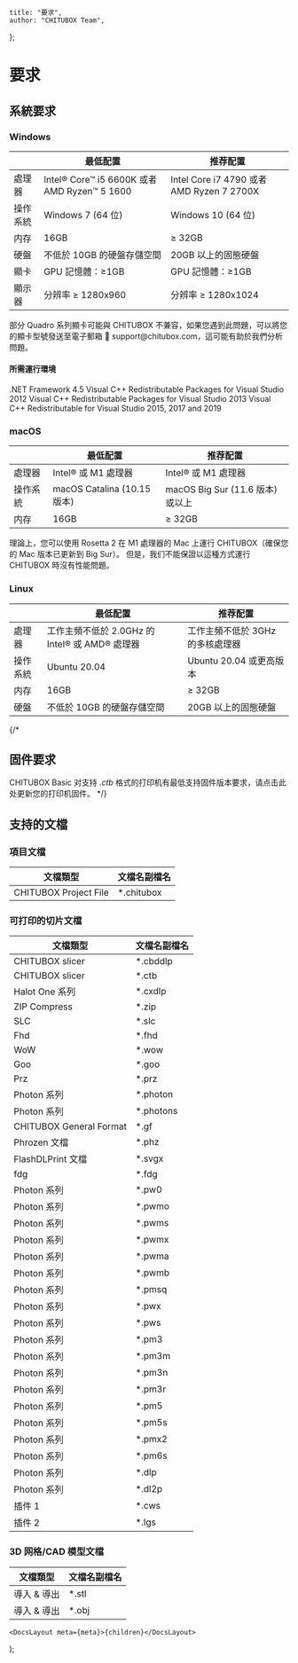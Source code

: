 
	title: "要求",
	author: "CHITUBOX Team",
};

# 要求

## 系統要求

### Windows

|          | 最低配置                                     | 推荐配置                                  |
| -------- | -------------------------------------------- | ----------------------------------------- |
| 處理器   | Intel® Core™ i5 6600K 或者 AMD Ryzen™ 5 1600 | Intel Core i7 4790 或者 AMD Ryzen 7 2700X |
| 操作系統 | Windows 7 (64 位)                            | Windows 10 (64 位)                        |
| 内存     | 16GB                                         | ≥ 32GB                                    |
| 硬盤     | 不低於 10GB 的硬盤存儲空間                   | 20GB 以上的固態硬盤                       |
| 顯卡     | GPU 記憶體：≥1GB                             | GPU 記憶體：≥1GB                          |
| 顯示器   | 分辨率 ≥ 1280x960                            | 分辨率 ≥ 1280x1024                        |

<Admonition type="warning" title="警告">
	部分 Quadro 系列顯卡可能與 CHITUBOX
	不兼容，如果您遇到此問題，可以將您的顯卡型號發送至電子郵箱 📧
	support@chitubox.com，這可能有助於我們分析問題。
</Admonition>

#### 所需運行環境

<SpanA href="https://www.microsoft.com/en-us/download/details.aspx?id=30653">
	.NET Framework 4.5
</SpanA>

<SpanA href="https://www.microsoft.com/en-us/download/details.aspx?id=30679">
	Visual C++ Redistributable Packages for Visual Studio 2012
</SpanA>

<SpanA href="https://www.microsoft.com/en-us/download/details.aspx?id=40784">
	Visual C++ Redistributable Packages for Visual Studio 2013
</SpanA>

<SpanA href="https://support.microsoft.com/en-us/topic/the-latest-supported-visual-c-downloads-2647da03-1eea-4433-9aff-95f26a218cc0">
	Visual C++ Redistributable for Visual Studio 2015, 2017 and 2019
</SpanA>

### macOS

|          | 最低配置                    | 推荐配置                         |
| -------- | --------------------------- | -------------------------------- |
| 處理器   | Intel® 或 M1 處理器         | Intel® 或 M1 處理器              |
| 操作系統 | macOS Catalina (10.15 版本) | macOS Big Sur (11.6 版本) 或以上 |
| 内存     | 16GB                        | ≥ 32GB                           |

<Admonition type="note" title="注意">
	理論上，您可以使用 Rosetta 2 在 M1 處理器的 Mac 上運行 CHITUBOX（確保您的
	Mac 版本已更新到 Big Sur）。 但是，我们不能保證以這種方式運行 CHITUBOX
	時沒有性能問題。
</Admonition>

### Linux

|          | 最低配置                                       | 推荐配置                         |
| -------- | ---------------------------------------------- | -------------------------------- |
| 處理器   | 工作主頻不低於 2.0GHz 的 Intel® 或 AMD® 處理器 | 工作主頻不低於 3GHz 的多核處理器 |
| 操作系統 | Ubuntu 20.04                                   | Ubuntu 20.04 或更高版本          |
| 内存     | 16GB                                           | ≥ 32GB                           |
| 硬盤     | 不低於 10GB 的硬盤存儲空間                     | 20GB 以上的固態硬盤              |

{/*

## 固件要求

CHITUBOX Basic 对支持 _.ctb_ 格式的打印机有最低支持固件版本要求，请点击<SpanA href="https://www.chitubox.com/zh/download/chitubox-free#firmwareList">此处</SpanA>更新您的打印机固件。
*/}

## 支持的文檔

### 項目文檔

| 文檔類型              | 文檔名副檔名 |
| --------------------- | ------------ |
| CHITUBOX Project File | \*.chitubox  |

### 可打印的切片文檔

| 文檔類型                | 文檔名副檔名 |
| ----------------------- | ------------ |
| CHITUBOX slicer         | \*.cbddlp    |
| CHITUBOX slicer         | \*.ctb       |
| Halot One 系列          | \*.cxdlp     |
| ZIP Compress            | \*.zip       |
| SLC                     | \*.slc       |
| Fhd                     | \*.fhd       |
| WoW                     | \*.wow       |
| Goo                     | \*.goo       |
| Prz                     | \*.prz       |
| Photon 系列             | \*.photon    |
| Photon 系列             | \*.photons   |
| CHITUBOX General Format | \*.gf        |
| Phrozen 文檔            | \*.phz       |
| FlashDLPrint 文檔       | \*.svgx      |
| fdg                     | \*.fdg       |
| Photon 系列             | \*.pw0       |
| Photon 系列             | \*.pwmo      |
| Photon 系列             | \*.pwms      |
| Photon 系列             | \*.pwmx      |
| Photon 系列             | \*.pwma      |
| Photon 系列             | \*.pwmb      |
| Photon 系列             | \*.pmsq      |
| Photon 系列             | \*.pwx       |
| Photon 系列             | \*.pws       |
| Photon 系列             | \*.pm3       |
| Photon 系列             | \*.pm3m      |
| Photon 系列             | \*.pm3n      |
| Photon 系列             | \*.pm3r      |
| Photon 系列             | \*.pm5       |
| Photon 系列             | \*.pm5s      |
| Photon 系列             | \*.pmx2      |
| Photon 系列             | \*.pm6s      |
| Photon 系列             | \*.dlp       |
| Photon 系列             | \*.dl2p      |
| 插件 1                  | \*.cws       |
| 插件 2                  | \*.lgs       |

### 3D 网格/CAD 模型文檔

| 文檔類型    | 文檔名副檔名 |
| ----------- | ------------ |
| 導入 & 導出 | \*.stl       |
| 導入 & 導出 | \*.obj       |

	<DocsLayout meta={meta}>{children}</DocsLayout>
);
